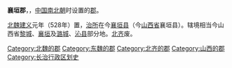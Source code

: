 '''襄垣郡'''，，[[中国|中国]][[南北朝|南北朝]]时设置的[[郡|郡]]。

[[北魏|北魏]][[建義_(北魏)|建义]]元年（528年）置，[[治所|治所]]在今[[襄垣县|襄垣县]]（今[[山西省|山西省]]襄垣县）。辖境相当今山西省[[黎城县|黎城]]、[[襄垣县|襄垣]]及[[潞城市|潞城]]、[[沁县|沁县]]部分地。[[北齐|北齐]]废。 

{{南北朝行政区划小作品}}
{{DEFAULTSORT:X}}
[[Category:北魏的郡|Category:北魏的郡]]
[[Category:东魏的郡|Category:东魏的郡]]
[[Category:北齐的郡|Category:北齐的郡]]
[[Category:山西的郡|Category:山西的郡]]
[[Category:长治行政区划史|Category:长治行政区划史]]
